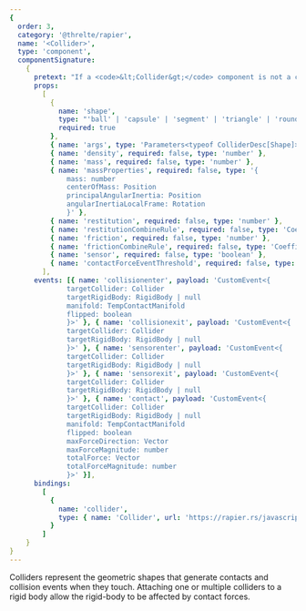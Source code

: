 ```yaml
---
{
  order: 3,
  category: '@threlte/rapier',
  name: '<Collider>',
  type: 'component',
  componentSignature:
    {
      pretext: "If a <code>&lt;Collider&gt;</code> component is not a child of a <code>&lt;RigidBody&gt;</code> component, the transform properties are reactive.<br /><br />If you don't provide any of the properties <code>density</code>, <code>mass</code> or <code>massProperties</code>, Rapier will figure that out for you.<br /><br />You can provide either a property <code>density</code>, <code>mass</code> <strong>or</strong> <code>massProperties</code>.",
      props:
        [
          {
            name: 'shape',
            type: "'ball' | 'capsule' | 'segment' | 'triangle' | 'roundTriangle' | 'polyline' | 'trimesh' | 'cuboid' | 'roundCuboid' | 'heightfield' | 'cylinder' | 'roundCylinder' | 'cone' | 'roundCone' | 'convexHull' | 'convexMesh' | 'roundConvexHull' | 'roundConvexMesh'",
            required: true
          },
          { name: 'args', type: 'Parameters<typeof ColliderDesc[Shape]>', required: true },
          { name: 'density', required: false, type: 'number' },
          { name: 'mass', required: false, type: 'number' },
          { name: 'massProperties', required: false, type: '{
              mass: number
              centerOfMass: Position
              principalAngularInertia: Position
              angularInertiaLocalFrame: Rotation
              }' },
          { name: 'restitution', required: false, type: 'number' },
          { name: 'restitutionCombineRule', required: false, type: 'CoefficientCombineRule' },
          { name: 'friction', required: false, type: 'number' },
          { name: 'frictionCombineRule', required: false, type: 'CoefficientCombineRule' },
          { name: 'sensor', required: false, type: 'boolean' },
          { name: 'contactForceEventThreshold', required: false, type: 'number' }
        ],
      events: [{ name: 'collisionenter', payload: 'CustomEvent<{
              targetCollider: Collider
              targetRigidBody: RigidBody | null
              manifold: TempContactManifold
              flipped: boolean
              }>' }, { name: 'collisionexit', payload: 'CustomEvent<{
              targetCollider: Collider
              targetRigidBody: RigidBody | null
              }>' }, { name: 'sensorenter', payload: 'CustomEvent<{
              targetCollider: Collider
              targetRigidBody: RigidBody | null
              }>' }, { name: 'sensorexit', payload: 'CustomEvent<{
              targetCollider: Collider
              targetRigidBody: RigidBody | null
              }>' }, { name: 'contact', payload: 'CustomEvent<{
              targetCollider: Collider
              targetRigidBody: RigidBody | null
              manifold: TempContactManifold
              flipped: boolean
              maxForceDirection: Vector
              maxForceMagnitude: number
              totalForce: Vector
              totalForceMagnitude: number
              }>' }],
      bindings:
        [
          {
            name: 'collider',
            type: { name: 'Collider', url: 'https://rapier.rs/javascript3d/classes/Collider.html' }
          }
        ]
    }
}
---
```


Colliders represent the geometric shapes that generate contacts and collision events when they touch. Attaching one or multiple colliders to a rigid body allow the rigid-body to be affected by contact forces.

<Example path="rapier/collider" />
